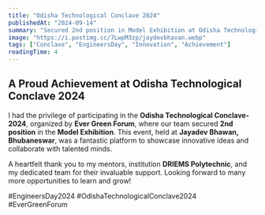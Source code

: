 ```yaml
---
title: "Odisha Technological Conclave 2024"
publishedAt: "2024-09-14"
summary: "Secured 2nd position in Model Exhibition at Odisha Technological Conclave 2024."
image: "https://i.postimg.cc/7LwpM3zp/jaydevbhavan.webp"
tags: ["Conclave", "EngineersDay", "Innovation", "Achievement"]
readingTime: 4
---
```


## A Proud Achievement at Odisha Technological Conclave 2024

I had the privilege of participating in the **Odisha Technological Conclave-2024**, organized by **Ever Green Forum**, where our team secured **2nd position** in the **Model Exhibition**. This event, held at **Jayadev Bhawan, Bhubaneswar**, was a fantastic platform to showcase innovative ideas and collaborate with talented minds.

A heartfelt thank you to my mentors, institution **DRIEMS Polytechnic**, and my dedicated team for their invaluable support. Looking forward to many more opportunities to learn and grow!

#EngineersDay2024 #OdishaTechnologicalConclave2024 #EverGreenForum

